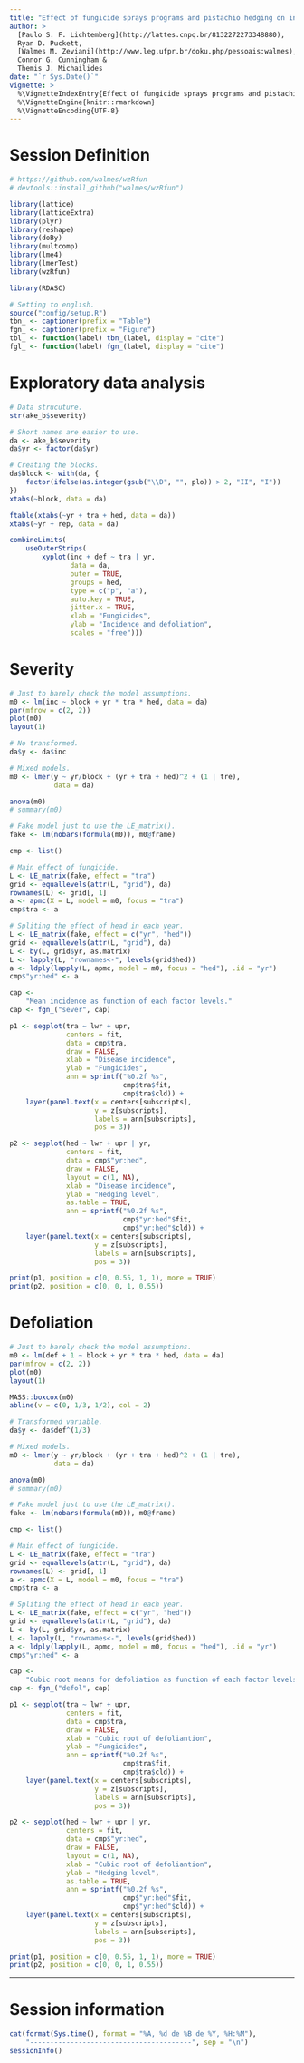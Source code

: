 ```yaml
---
title: "Effect of fungicide sprays programs and pistachio hedging on incidende and severity caused by *Alternaria* late blight in commercial pistachio orchard of Tulare County, California"
author: >
  [Paulo S. F. Lichtemberg](http://lattes.cnpq.br/8132272273348880),
  Ryan D. Puckett,
  [Walmes M. Zeviani](http://www.leg.ufpr.br/doku.php/pessoais:walmes),
  Connor G. Cunningham &
  Themis J. Michailides
date: "`r Sys.Date()`"
vignette: >
  %\VignetteIndexEntry{Effect of fungicide sprays programs and pistachio hedging on severity and defoliation caused by *Alternaria* late blight in commercial pistachio orchard of Tulare County, California}
  %\VignetteEngine{knitr::rmarkdown}
  %\VignetteEncoding{UTF-8}
---
```


# Session Definition

```r
# https://github.com/walmes/wzRfun
# devtools::install_github("walmes/wzRfun")

library(lattice)
library(latticeExtra)
library(plyr)
library(reshape)
library(doBy)
library(multcomp)
library(lme4)
library(lmerTest)
library(wzRfun)
```
```r
library(RDASC)
```
```r
# Setting to english.
source("config/setup.R")
tbn_ <- captioner(prefix = "Table")
fgn_ <- captioner(prefix = "Figure")
tbl_ <- function(label) tbn_(label, display = "cite")
fgl_ <- function(label) fgn_(label, display = "cite")
```

# Exploratory data analysis

```r
# Data strucuture.
str(ake_b$severity)

# Short names are easier to use.
da <- ake_b$severity
da$yr <- factor(da$yr)

# Creating the blocks.
da$block <- with(da, {
    factor(ifelse(as.integer(gsub("\\D", "", plo)) > 2, "II", "I"))
})
xtabs(~block, data = da)

ftable(xtabs(~yr + tra + hed, data = da))
xtabs(~yr + rep, data = da)

combineLimits(
    useOuterStrips(
        xyplot(inc + def ~ tra | yr,
               data = da,
               outer = TRUE,
               groups = hed,
               type = c("p", "a"),
               auto.key = TRUE,
               jitter.x = TRUE,
               xlab = "Fungicides",
               ylab = "Incidence and defoliation",
               scales = "free")))
```

# Severity

```r
# Just to barely check the model assumptions.
m0 <- lm(inc ~ block + yr * tra * hed, data = da)
par(mfrow = c(2, 2))
plot(m0)
layout(1)

# No transformed.
da$y <- da$inc

# Mixed models.
m0 <- lmer(y ~ yr/block + (yr + tra + hed)^2 + (1 | tre),
           data = da)

anova(m0)
# summary(m0)
```

```r
# Fake model just to use the LE_matrix().
fake <- lm(nobars(formula(m0)), m0@frame)

cmp <- list()

# Main effect of fungicide.
L <- LE_matrix(fake, effect = "tra")
grid <- equallevels(attr(L, "grid"), da)
rownames(L) <- grid[, 1]
a <- apmc(X = L, model = m0, focus = "tra")
cmp$tra <- a

# Spliting the effect of head in each year.
L <- LE_matrix(fake, effect = c("yr", "hed"))
grid <- equallevels(attr(L, "grid"), da)
L <- by(L, grid$yr, as.matrix)
L <- lapply(L, "rownames<-", levels(grid$hed))
a <- ldply(lapply(L, apmc, model = m0, focus = "hed"), .id = "yr")
cmp$"yr:hed" <- a
```

```r
cap <-
    "Mean incidence as function of each factor levels."
cap <- fgn_("sever", cap)

p1 <- segplot(tra ~ lwr + upr,
              centers = fit,
              data = cmp$tra,
              draw = FALSE,
              xlab = "Disease incidence",
              ylab = "Fungicides",
              ann = sprintf("%0.2f %s",
                            cmp$tra$fit,
                            cmp$tra$cld)) +
    layer(panel.text(x = centers[subscripts],
                     y = z[subscripts],
                     labels = ann[subscripts],
                     pos = 3))

p2 <- segplot(hed ~ lwr + upr | yr,
              centers = fit,
              data = cmp$"yr:hed",
              draw = FALSE,
              layout = c(1, NA),
              xlab = "Disease incidence",
              ylab = "Hedging level",
              as.table = TRUE,
              ann = sprintf("%0.2f %s",
                            cmp$"yr:hed"$fit,
                            cmp$"yr:hed"$cld)) +
    layer(panel.text(x = centers[subscripts],
                     y = z[subscripts],
                     labels = ann[subscripts],
                     pos = 3))

print(p1, position = c(0, 0.55, 1, 1), more = TRUE)
print(p2, position = c(0, 0, 1, 0.55))
```

# Defoliation

```r
# Just to barely check the model assumptions.
m0 <- lm(def + 1 ~ block + yr * tra * hed, data = da)
par(mfrow = c(2, 2))
plot(m0)
layout(1)

MASS::boxcox(m0)
abline(v = c(0, 1/3, 1/2), col = 2)

# Transformed variable.
da$y <- da$def^(1/3)

# Mixed models.
m0 <- lmer(y ~ yr/block + (yr + tra + hed)^2 + (1 | tre),
           data = da)

anova(m0)
# summary(m0)
```

```r
# Fake model just to use the LE_matrix().
fake <- lm(nobars(formula(m0)), m0@frame)

cmp <- list()

# Main effect of fungicide.
L <- LE_matrix(fake, effect = "tra")
grid <- equallevels(attr(L, "grid"), da)
rownames(L) <- grid[, 1]
a <- apmc(X = L, model = m0, focus = "tra")
cmp$tra <- a

# Spliting the effect of head in each year.
L <- LE_matrix(fake, effect = c("yr", "hed"))
grid <- equallevels(attr(L, "grid"), da)
L <- by(L, grid$yr, as.matrix)
L <- lapply(L, "rownames<-", levels(grid$hed))
a <- ldply(lapply(L, apmc, model = m0, focus = "hed"), .id = "yr")
cmp$"yr:hed" <- a
```

```r
cap <-
    "Cubic root means for defoliation as function of each factor levels."
cap <- fgn_("defol", cap)

p1 <- segplot(tra ~ lwr + upr,
              centers = fit,
              data = cmp$tra,
              draw = FALSE,
              xlab = "Cubic root of defoliantion",
              ylab = "Fungicides",
              ann = sprintf("%0.2f %s",
                            cmp$tra$fit,
                            cmp$tra$cld)) +
    layer(panel.text(x = centers[subscripts],
                     y = z[subscripts],
                     labels = ann[subscripts],
                     pos = 3))

p2 <- segplot(hed ~ lwr + upr | yr,
              centers = fit,
              data = cmp$"yr:hed",
              draw = FALSE,
              layout = c(1, NA),
              xlab = "Cubic root of defoliantion",
              ylab = "Hedging level",
              as.table = TRUE,
              ann = sprintf("%0.2f %s",
                            cmp$"yr:hed"$fit,
                            cmp$"yr:hed"$cld)) +
    layer(panel.text(x = centers[subscripts],
                     y = z[subscripts],
                     labels = ann[subscripts],
                     pos = 3))

print(p1, position = c(0, 0.55, 1, 1), more = TRUE)
print(p2, position = c(0, 0, 1, 0.55))
```

****
# Session information

```r
cat(format(Sys.time(), format = "%A, %d de %B de %Y, %H:%M"),
    "----------------------------------------", sep = "\n")
sessionInfo()
```

<!------------------------------------------- -->
[Paulo S. F. Lichtemberg]: http://lattes.cnpq.br/8132272273348880
[Walmes M. Zeviani]: http://www.leg.ufpr.br/doku.php/pessoais:walmes
